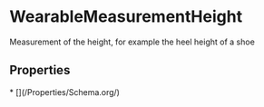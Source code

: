 
# WearableMeasurementHeight

Measurement of the height, for example the heel height of a shoe

## Properties

<Grid>
* [](/Properties/Schema.org/)

</Grid>

